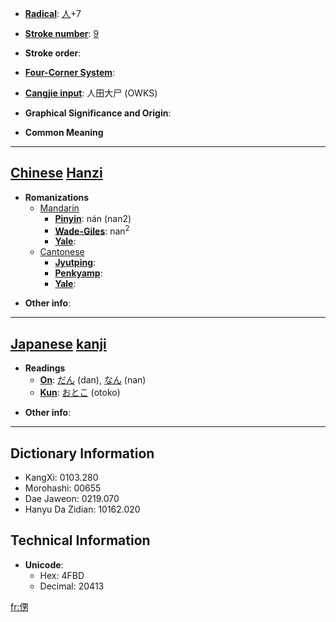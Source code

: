 * '''[[Wiktionary:Chinese radical index| Radical]]''': [[Wiktionary:Chinese radical index 人|人]]+7

* '''[[Wiktionary:Chinese total strokes index|Stroke number]]''': [[Wiktionary:Chinese total strokes index 9|9]]

* '''Stroke order''': 

* '''[[Wiktionary:Chinese four corner index|Four-Corner System]]''': 

* '''[[Wiktionary:Chinese Cangjie index|Cangjie input]]''': 人田大尸 (OWKS)

* '''Graphical Significance and Origin''': 

* '''Common Meaning'''

----

== [[Chinese]] [[Hanzi]] ==

* '''Romanizations'''
** [[Mandarin]]
*** '''[[Pinyin]]''': nán (nan2)
*** '''[[Wade-Giles]]''': nan<sup>2</sup>
*** '''[[Yale]]''': 
**[[Cantonese]]
***'''[[Jyutping]]''':
***'''[[Penkyamp]]''': 
***'''[[Yale]]''': 

* '''Other info''': 

----

== [[Japanese]] [[kanji]] ==

* '''Readings'''
** '''[[On]]''': [[だん]] (dan), [[なん]] (nan)
** '''[[Kun]]''': [[おとこ]] (otoko)

* '''Other info''':  

----

== Dictionary Information ==

* KangXi: 0103.280
* Morohashi: 00655
* Dae Jaweon: 0219.070
* Hanyu Da Zidian: 10162.020

== Technical Information ==

* '''Unicode''':
** Hex: 4FBD
** Decimal: 20413

[[fr:侽]]